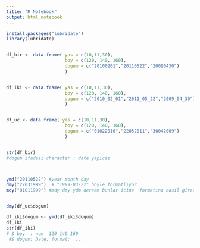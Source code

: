 ```yaml
---
title: "R Notebook"
output: html_notebook
---
```

```r
install.packages("lubridate")
library(lubridate) 



```

```r
df_bir <- data.frame( yas = c(10,11,30),
                      boy = c(120, 140, 160),
                      dogum = c("20100201","20110522","20090430")
                      )


df_iki <- data.frame( yas = c(10,11,30),
                      boy = c(120, 140, 160),
                      dogum = c("2010_02_01","2011_05_22","2009_04_30")
                      )


df_uc <- data.frame( yas = c(10,11,30),
                      boy = c(120, 140, 160),
                      dogum = c("01022010","22052011","30042009")
                      )


str(df_bir)
#dogum ifadesi character : date yapıcaz



ymd("20110522") #year month day
dmy("22031999")  # "1999-03-22" boyle formatlıyor
mdy("01011999") #mdy dmy ydm dersem bunlar icine  formatını nasıl gireceğim anlasılır



```
```r
dmy(df_uc$dogum)

```
```r
df_iki$dogum <- ymd(df_iki$dogum) 
df_iki
str(df_iki)
# $ boy  : num  120 140 160
 #$ dogum: Date, format:  ...
```











